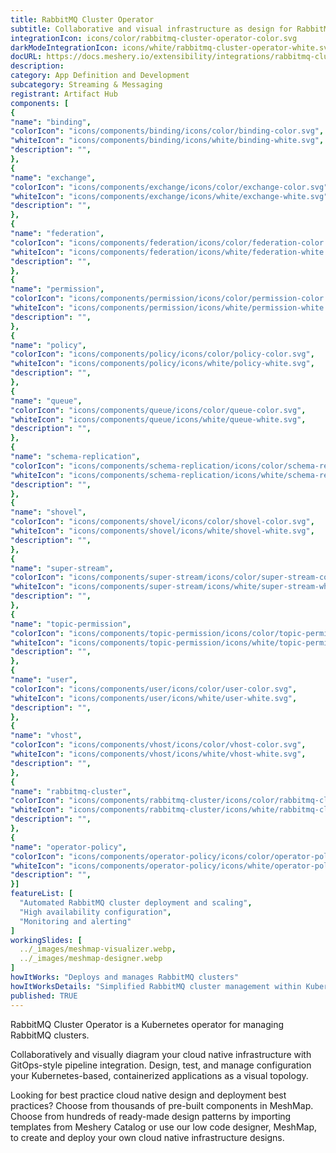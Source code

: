 ```yaml
---
title: RabbitMQ Cluster Operator
subtitle: Collaborative and visual infrastructure as design for RabbitMQ Cluster Operator
integrationIcon: icons/color/rabbitmq-cluster-operator-color.svg
darkModeIntegrationIcon: icons/white/rabbitmq-cluster-operator-white.svg
docURL: https://docs.meshery.io/extensibility/integrations/rabbitmq-cluster-operator
description: 
category: App Definition and Development
subcategory: Streaming & Messaging
registrant: Artifact Hub
components: [
{
"name": "binding",
"colorIcon": "icons/components/binding/icons/color/binding-color.svg",
"whiteIcon": "icons/components/binding/icons/white/binding-white.svg",
"description": "",
},
{
"name": "exchange",
"colorIcon": "icons/components/exchange/icons/color/exchange-color.svg",
"whiteIcon": "icons/components/exchange/icons/white/exchange-white.svg",
"description": "",
},
{
"name": "federation",
"colorIcon": "icons/components/federation/icons/color/federation-color.svg",
"whiteIcon": "icons/components/federation/icons/white/federation-white.svg",
"description": "",
},
{
"name": "permission",
"colorIcon": "icons/components/permission/icons/color/permission-color.svg",
"whiteIcon": "icons/components/permission/icons/white/permission-white.svg",
"description": "",
},
{
"name": "policy",
"colorIcon": "icons/components/policy/icons/color/policy-color.svg",
"whiteIcon": "icons/components/policy/icons/white/policy-white.svg",
"description": "",
},
{
"name": "queue",
"colorIcon": "icons/components/queue/icons/color/queue-color.svg",
"whiteIcon": "icons/components/queue/icons/white/queue-white.svg",
"description": "",
},
{
"name": "schema-replication",
"colorIcon": "icons/components/schema-replication/icons/color/schema-replication-color.svg",
"whiteIcon": "icons/components/schema-replication/icons/white/schema-replication-white.svg",
"description": "",
},
{
"name": "shovel",
"colorIcon": "icons/components/shovel/icons/color/shovel-color.svg",
"whiteIcon": "icons/components/shovel/icons/white/shovel-white.svg",
"description": "",
},
{
"name": "super-stream",
"colorIcon": "icons/components/super-stream/icons/color/super-stream-color.svg",
"whiteIcon": "icons/components/super-stream/icons/white/super-stream-white.svg",
"description": "",
},
{
"name": "topic-permission",
"colorIcon": "icons/components/topic-permission/icons/color/topic-permission-color.svg",
"whiteIcon": "icons/components/topic-permission/icons/white/topic-permission-white.svg",
"description": "",
},
{
"name": "user",
"colorIcon": "icons/components/user/icons/color/user-color.svg",
"whiteIcon": "icons/components/user/icons/white/user-white.svg",
"description": "",
},
{
"name": "vhost",
"colorIcon": "icons/components/vhost/icons/color/vhost-color.svg",
"whiteIcon": "icons/components/vhost/icons/white/vhost-white.svg",
"description": "",
},
{
"name": "rabbitmq-cluster",
"colorIcon": "icons/components/rabbitmq-cluster/icons/color/rabbitmq-cluster-color.svg",
"whiteIcon": "icons/components/rabbitmq-cluster/icons/white/rabbitmq-cluster-white.svg",
"description": "",
},
{
"name": "operator-policy",
"colorIcon": "icons/components/operator-policy/icons/color/operator-policy-color.svg",
"whiteIcon": "icons/components/operator-policy/icons/white/operator-policy-white.svg",
"description": "",
}]
featureList: [
  "Automated RabbitMQ cluster deployment and scaling",
  "High availability configuration",
  "Monitoring and alerting"
]
workingSlides: [
  ../_images/meshmap-visualizer.webp,
  ../_images/meshmap-designer.webp
]
howItWorks: "Deploys and manages RabbitMQ clusters"
howItWorksDetails: "Simplified RabbitMQ cluster management within Kubernetes"
published: TRUE
---
```

<p>
RabbitMQ Cluster Operator is a Kubernetes operator for managing RabbitMQ clusters.
</p>
<p>
    Collaboratively and visually diagram your cloud native infrastructure with GitOps-style pipeline integration. Design, test, and manage configuration your Kubernetes-based, containerized applications as a visual topology.
</p>
<p>
    Looking for best practice cloud native design and deployment best practices? Choose from thousands of pre-built components in MeshMap. Choose from hundreds of ready-made design patterns by importing templates from Meshery Catalog or use our low code designer, MeshMap, to create and deploy your own cloud native infrastructure designs.
</p>
